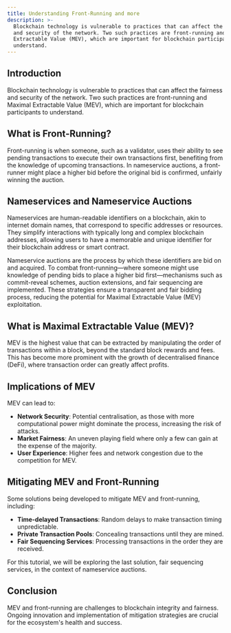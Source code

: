 ```yaml
---
title: Understanding Front-Running and more
description: >-
  Blockchain technology is vulnerable to practices that can affect the fairness
  and security of the network. Two such practices are front-running and Maximal
  Extractable Value (MEV), which are important for blockchain participants to
  understand.
---
```


## Introduction

Blockchain technology is vulnerable to practices that can affect the fairness and security of the network. Two such practices are front-running and Maximal Extractable Value (MEV), which are important for blockchain participants to understand.

## What is Front-Running?

Front-running is when someone, such as a validator, uses their ability to see pending transactions to execute their own transactions first, benefiting from the knowledge of upcoming transactions. In nameservice auctions, a front-runner might place a higher bid before the original bid is confirmed, unfairly winning the auction.

## Nameservices and Nameservice Auctions

Nameservices are human-readable identifiers on a blockchain, akin to internet domain names, that correspond to specific addresses or resources. They simplify interactions with typically long and complex blockchain addresses, allowing users to have a memorable and unique identifier for their blockchain address or smart contract.

Nameservice auctions are the process by which these identifiers are bid on and acquired. To combat front-running—where someone might use knowledge of pending bids to place a higher bid first—mechanisms such as commit-reveal schemes, auction extensions, and fair sequencing are implemented. These strategies ensure a transparent and fair bidding process, reducing the potential for Maximal Extractable Value (MEV) exploitation.

## What is Maximal Extractable Value (MEV)?

MEV is the highest value that can be extracted by manipulating the order of transactions within a block, beyond the standard block rewards and fees. This has become more prominent with the growth of decentralised finance (DeFi), where transaction order can greatly affect profits.

## Implications of MEV

MEV can lead to:

* **Network Security**: Potential centralisation, as those with more computational power might dominate the process, increasing the risk of attacks.
* **Market Fairness**: An uneven playing field where only a few can gain at the expense of the majority.
* **User Experience**: Higher fees and network congestion due to the competition for MEV.

## Mitigating MEV and Front-Running

Some solutions being developed to mitigate MEV and front-running, including:

* **Time-delayed Transactions**: Random delays to make transaction timing unpredictable.
* **Private Transaction Pools**: Concealing transactions until they are mined.
* **Fair Sequencing Services**: Processing transactions in the order they are received.

For this tutorial, we will be exploring the last solution, fair sequencing services, in the context of nameservice auctions.

## Conclusion

MEV and front-running are challenges to blockchain integrity and fairness. Ongoing innovation and implementation of mitigation strategies are crucial for the ecosystem's health and success.
